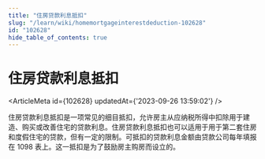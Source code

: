 ```yaml
---
title: "住房贷款利息抵扣"
slug: "/learn/wiki/homemortgageinterestdeduction-102628"
id: "102628"
hide_table_of_contents: true
---
```



# 住房贷款利息抵扣

<ArticleMeta id={102628} updatedAt={'2023-09-26 13:59:02'} />
<div className='border-solid border-b border-t-0 my-4 border-[var(--ifm-color-gray-300)]' />

住房贷款利息抵扣是一项常见的细目抵扣，允许房主从应纳税所得中扣除用于建造、购买或改善住宅的贷款利息。住房贷款利息抵扣也可以适用于用于第二套住房和度假住宅的贷款，但有一定的限制。可抵扣的贷款利息金额由贷款公司每年填报在 1098 表上。这一抵扣是为了鼓励房主购房而设立的。
